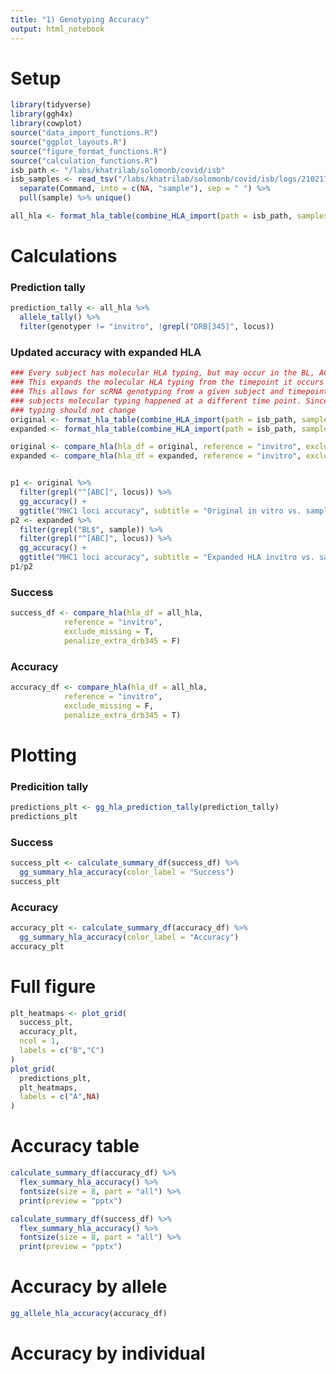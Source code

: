 ```yaml
---
title: "1) Genotyping Accuracy"
output: html_notebook
---
```


# Setup 
```r
library(tidyverse)
library(ggh4x)
library(cowplot)
source("data_import_functions.R")
source("ggplot_layouts.R")
source("figure_format_functions.R")
source("calculation_functions.R")
isb_path <- "/labs/khatrilab/solomonb/covid/isb"
isb_samples <- read_tsv("/labs/khatrilab/solomonb/covid/isb/logs/210217_232725/parallel.log") %>% 
  separate(Command, into = c(NA, "sample"), sep = " ") %>% 
  pull(sample) %>% unique()
```

```r
all_hla <- format_hla_table(combine_HLA_import(path = isb_path, samples = isb_samples, expand_invitro = T))
```


# Calculations

### Prediction tally

```r
prediction_tally <- all_hla %>% 
  allele_tally() %>% 
  filter(genotyper != "invitro", !grepl("DRB[345]", locus))
```

### Updated accuracy with expanded HLA

```r
### Every subject has molecular HLA typing, but may occur in the BL, AC, or CV timepoint
### This expands the molecular HLA typing from the timepoint it occurs to all other time points 
### This allows for scRNA genotyping from a given subject and timepoint to be assessed even if that
### subjects molecular typing happened at a different time point. Since HLA is genetic, the molecular
### typing should not change
original <- format_hla_table(combine_HLA_import(path = isb_path, samples = isb_samples, expand_invitro = F))
expanded <- format_hla_table(combine_HLA_import(path = isb_path, samples = isb_samples, expand_invitro = T))

original <- compare_hla(hla_df = original, reference = "invitro", exclude_missing = F, compare_function = "accuracy")
expanded <- compare_hla(hla_df = expanded, reference = "invitro", exclude_missing = F, compare_function = "accuracy")


p1 <- original %>% 
  filter(grepl("^[ABC]", locus)) %>% 
  gg_accuracy() +
  ggtitle("MHC1 loci accuracy", subtitle = "Original in vitro vs. sample pairing")
p2 <- expanded %>% 
  filter(grepl("BL$", sample)) %>% 
  filter(grepl("^[ABC]", locus)) %>% 
  gg_accuracy() +
  ggtitle("MHC1 loci accuracy", subtitle = "Expanded HLA invitro vs. sample pairings. BL only")
p1/p2
```




### Success
```r
success_df <- compare_hla(hla_df = all_hla, 
            reference = "invitro", 
            exclude_missing = T, 
            penalize_extra_drb345 = F) 
```

### Accuracy

```r
accuracy_df <- compare_hla(hla_df = all_hla, 
            reference = "invitro", 
            exclude_missing = F,
            penalize_extra_drb345 = T) 
```

# Plotting

### Predicition tally

```r
predictions_plt <- gg_hla_prediction_tally(prediction_tally)
predictions_plt
```
### Success

```r
success_plt <- calculate_summary_df(success_df) %>% 
  gg_summary_hla_accuracy(color_label = "Success")
success_plt
```


### Accuracy

```r
accuracy_plt <- calculate_summary_df(accuracy_df) %>% 
  gg_summary_hla_accuracy(color_label = "Accuracy")
accuracy_plt
```

# Full figure

```r
plt_heatmaps <- plot_grid(
  success_plt,
  accuracy_plt,
  ncol = 1,
  labels = c("B","C")
)
plot_grid(
  predictions_plt,
  plt_heatmaps,
  labels = c("A",NA)
)
```

# Accuracy table

```r
calculate_summary_df(accuracy_df) %>% 
  flex_summary_hla_accuracy() %>% 
  fontsize(size = 8, part = "all") %>% 
  print(preview = "pptx")
```

```r
calculate_summary_df(success_df) %>% 
  flex_summary_hla_accuracy() %>% 
  fontsize(size = 8, part = "all") %>% 
  print(preview = "pptx")
```


# Accuracy by allele

```r
gg_allele_hla_accuracy(accuracy_df)
```

# Accuracy by individual

